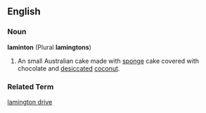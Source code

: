 ==English==
===Noun===
'''laminton''' (Plural '''lamingtons''')
# An small Australian cake made with [[sponge]] cake covered with chocolate and [[desiccated]] [[coconut]].
===Related Term===
[[lamington drive
]]
